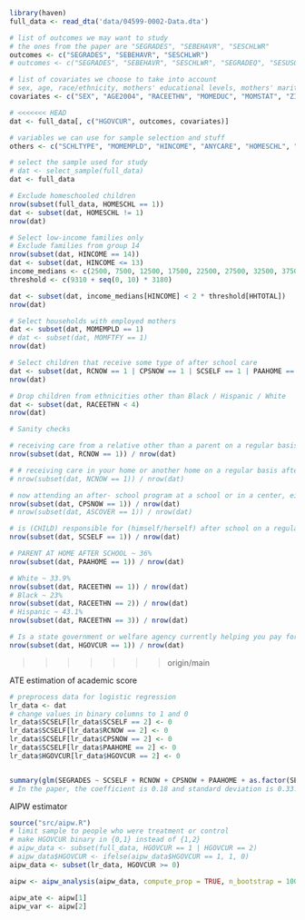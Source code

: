```r
library(haven)
full_data <- read_dta('data/04599-0002-Data.dta')
```

```r
# list of outcomes we may want to study
# the ones from the paper are "SEGRADES", "SEBEHAVR", "SESCHLWR"
outcomes <- c("SEGRADES", "SEBEHAVR", "SESCHLWR")
# outcomes <- c("SEGRADES", "SEBEHAVR", "SESCHLWR", "SEGRADEQ", "SESUSOUT", "SESUSPIN")

# list of covariates we choose to take into account
# sex, age, race/ethnicity, mothers' educational levels, mothers' marital status, childcare subsidy, and community levels
covariates <- c("SEX", "AGE2004", "RACEETHN", "MOMEDUC", "MOMSTAT", "ZIPURB")

# <<<<<<< HEAD
dat <- full_data[, c("HGOVCUR", outcomes, covariates)]
```

```r
# variables we can use for sample selection and stuff
others <- c("SCHLTYPE", "MOMEMPLD", "HINCOME", "ANYCARE", "HOMESCHL", "HH18OVER", "HHTOTAL", "HHUNDR18", "CENREG")

# select the sample used for study
# dat <- select_sample(full_data)
dat <- full_data

# Exclude homeschooled children
nrow(subset(full_data, HOMESCHL == 1))
dat <- subset(dat, HOMESCHL != 1)
nrow(dat)

# Select low-income families only
# Exclude families from group 14
nrow(subset(dat, HINCOME == 14))
dat <- subset(dat, HINCOME <= 13)
income_medians <- c(2500, 7500, 12500, 17500, 22500, 27500, 32500, 37500, 42500, 47500, 55000, 67500, 87500)
threshold <- c(9310 + seq(0, 10) * 3180)

dat <- subset(dat, income_medians[HINCOME] < 2 * threshold[HHTOTAL])
nrow(dat)

# Select households with employed mothers
dat <- subset(dat, MOMEMPLD == 1)
# dat <- subset(dat, MOMFTFY == 1)
nrow(dat)

# Select children that receive some type of after school care
dat <- subset(dat, RCNOW == 1 | CPSNOW == 1 | SCSELF == 1 | PAAHOME == 1)
nrow(dat)

# Drop children from ethnicities other than Black / Hispanic / White
dat <- subset(dat, RACEETHN < 4)
nrow(dat)
```


```r
# Sanity checks

# receiving care from a relative other than a parent on a regular basis after school, for example, from grandparents, brothers or sisters, or any other relatives ~ 26.2 %
nrow(subset(dat, RCNOW == 1)) / nrow(dat)

# # receiving care in your home or another home on a regular basis after school from someone who is not related to them
# nrow(subset(dat, NCNOW == 1)) / nrow(dat)

# now attending an after- school program at a school or in a center, either on a scheduled or a drop-in basis ~ 17.1%
nrow(subset(dat, CPSNOW == 1)) / nrow(dat)
# nrow(subset(dat, ASCOVER == 1)) / nrow(dat)

# is (CHILD) responsible for (himself/herself) after school on a regular basis ~ 13.2%
nrow(subset(dat, SCSELF == 1)) / nrow(dat)

# PARENT AT HOME AFTER SCHOOL ~ 36%
nrow(subset(dat, PAAHOME == 1)) / nrow(dat)

# White ~ 33.9%
nrow(subset(dat, RACEETHN == 1)) / nrow(dat)
# Black ~ 23%
nrow(subset(dat, RACEETHN == 2)) / nrow(dat)
# Hispanic ~ 43.1%
nrow(subset(dat, RACEETHN == 3)) / nrow(dat)

# Is a state government or welfare agency currently helping you pay for any child care costs ~ 16.4
nrow(subset(dat, HGOVCUR == 1)) / nrow(dat)
```
>>>>>>> origin/main

ATE estimation of academic score
```r
# preprocess data for logistic regression
lr_data <- dat
# change values in binary columns to 1 and 0
lr_data$SCSELF[lr_data$SCSELF == 2] <- 0
lr_data$SCSELF[lr_data$RCNOW == 2] <- 0
lr_data$SCSELF[lr_data$CPSNOW == 2] <- 0
lr_data$SCSELF[lr_data$PAAHOME == 2] <- 0
lr_data$HGOVCUR[lr_data$HGOVCUR == 2] <- 0


summary(glm(SEGRADES ~ SCSELF + RCNOW + CPSNOW + PAAHOME + as.factor(SEX) + AGE2004 + as.factor(RACEETHN) + as.factor(MOMEDUC) + as.factor(MOMSTAT) + as.factor(ZIPURB) + HGOVCUR, data=lr_data))
# In the paper, the coefficient is 0.18 and standard deviation is 0.33. 
```


AIPW estimator
```r
source("src/aipw.R")
# limit sample to people who were treatment or control
# make HGOVCUR binary in {0,1} instead of {1,2}
# aipw_data <- subset(full_data, HGOVCUR == 1 | HGOVCUR == 2)
# aipw_data$HGOVCUR <- ifelse(aipw_data$HGOVCUR == 1, 1, 0)
aipw_data <- subset(lr_data, HGOVCUR >= 0)

aipw <- aipw_analysis(aipw_data, compute_prop = TRUE, n_bootstrap = 100)

aipw_ate <- aipw[1]
aipw_var <- aipw[2]
```
